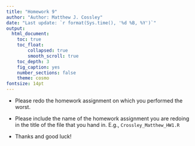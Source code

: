 ```yaml
---
title: "Homework 9"
author: "Author: Matthew J. Cossley"
date: "Last update: `r format(Sys.time(), '%d %B, %Y')`"
output:
  html_document:
    toc: true
    toc_float:
        collapsed: true
        smooth_scroll: true
    toc_depth: 3
    fig_caption: yes
    number_sections: false
    theme: cosmo
fontsize: 14pt
---
```


* Please redo the homework assignment on which you performed
the worst.

* Please include the name of the homework assignment you are
redoing in the title of the file that you hand in. E.g.,
`Crossley_Matthew_HW1.R`

* Thanks and good luck!
